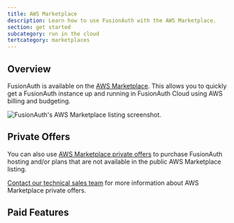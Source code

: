```yaml
---
title: AWS Marketplace
description: Learn how to use FusionAuth with the AWS Marketplace.
section: get started
subcategory: run in the cloud
tertcategory: marketplaces
---
```


## Overview

FusionAuth is available on the [AWS Marketplace](https://aws.amazon.com/marketplace/seller-profile?id=30ecc80d-f96e-4259-ae1c-fc3b994f90ea). This allows you to quickly get a FusionAuth instance up and running in FusionAuth Cloud using AWS billing and budgeting.

![FusionAuth's AWS Marketplace listing screenshot.](/img/docs/get-started/run-in-the-cloud/marketplaces/aws.png)

## Private Offers

You can also use [AWS Marketplace private offers](https://aws.amazon.com/marketplace/partners/private-offers) to purchase FusionAuth hosting and/or plans that are not available in the public AWS Marketplace listing.

[Contact our technical sales team](/contact) for more information about AWS Marketplace private offers.

## Paid Features

<PaidFeatures />
